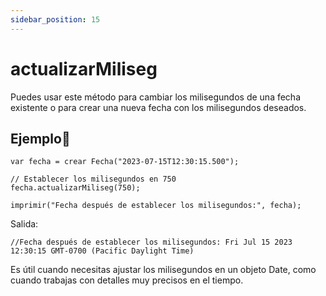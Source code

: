 ```yaml
---
sidebar_position: 15
---
```



# actualizarMiliseg
Puedes usar este método para cambiar los milisegundos de una fecha existente o para crear una nueva fecha con los milisegundos deseados.

## Ejemplo📝

```dummy
var fecha = crear Fecha("2023-07-15T12:30:15.500");

// Establecer los milisegundos en 750
fecha.actualizarMiliseg(750);

imprimir("Fecha después de establecer los milisegundos:", fecha);
```
Salida:

```dummy
//Fecha después de establecer los milisegundos: Fri Jul 15 2023 12:30:15 GMT-0700 (Pacific Daylight Time)
```
Es útil cuando necesitas ajustar los milisegundos en un objeto Date, como cuando trabajas con detalles muy precisos en el tiempo.